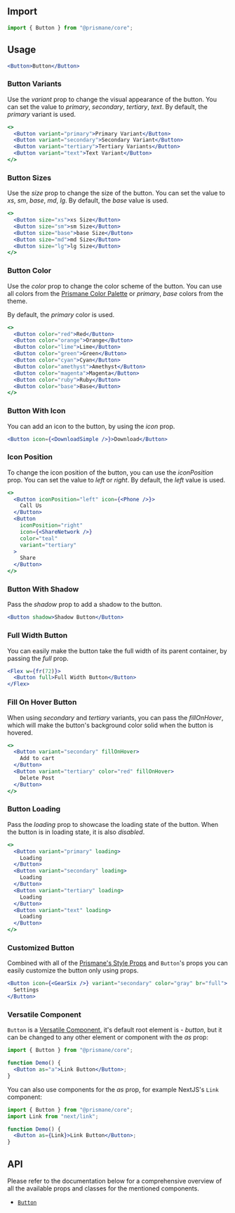 ## Import

```js
import { Button } from "@prismane/core";
```

## Usage

```jsx preview
<Button>Button</Button>
```

### Button Variants

Use the _variant_ prop to change the visual appearance of the button. You can set the value to _primary_, _secondary_, _tertiary_, _text_. By default, the _primary_ variant is used.

```jsx preview
<>
  <Button variant="primary">Primary Variant</Button>
  <Button variant="secondary">Secondary Variant</Button>
  <Button variant="tertiary">Tertiary Variants</Button>
  <Button variant="text">Text Variant</Button>
</>
```

### Button Sizes

Use the _size_ prop to change the size of the button. You can set the value to _xs_, _sm_, _base_, _md_, _lg_. By default, the _base_ value is used.

```jsx preview
<>
  <Button size="xs">xs Size</Button>
  <Button size="sm">sm Size</Button>
  <Button size="base">base Size</Button>
  <Button size="md">md Size</Button>
  <Button size="lg">lg Size</Button>
</>
```

### Button Color

Use the _color_ prop to change the color scheme of the button. You can use all colors from the [Prismane Color Palette](/docs/styling/color-palette) or _primary_, _base_ colors from the theme.

By default, the _primary_ color is used.

```jsx preview
<>
  <Button color="red">Red</Button>
  <Button color="orange">Orange</Button>
  <Button color="lime">Lime</Button>
  <Button color="green">Green</Button>
  <Button color="cyan">Cyan</Button>
  <Button color="amethyst">Amethyst</Button>
  <Button color="magenta">Magenta</Button>
  <Button color="ruby">Ruby</Button>
  <Button color="base">Base</Button>
</>
```

### Button With Icon

You can add an icon to the button, by using the _icon_ prop.

```jsx preview
<Button icon={<DownloadSimple />}>Download</Button>
```

### Icon Position

To change the icon position of the button, you can use the _iconPosition_ prop. You can set the value to _left_ or _right_. By default, the _left_ value is used.

```jsx preview
<>
  <Button iconPosition="left" icon={<Phone />}>
    Call Us
  </Button>
  <Button
    iconPosition="right"
    icon={<ShareNetwork />}
    color="teal"
    variant="tertiary"
  >
    Share
  </Button>
</>
```

### Button With Shadow

Pass the _shadow_ prop to add a shadow to the button.

```jsx preview
<Button shadow>Shadow Button</Button>
```

### Full Width Button

You can easily make the button take the full width of its parent container, by passing the _full_ prop.

```jsx preview
<Flex w={fr(72)}>
  <Button full>Full Width Button</Button>
</Flex>
```

### Fill On Hover Button

When using _secondary_ and _tertiary_ variants, you can pass the _fillOnHover_, which will make the button's background color solid when the button is hovered.

```jsx preview
<>
  <Button variant="secondary" fillOnHover>
    Add to cart
  </Button>
  <Button variant="tertiary" color="red" fillOnHover>
    Delete Post
  </Button>
</>
```

### Button Loading

Pass the _loading_ prop to showcase the loading state of the button. When the button is in loading state, it is also _disabled_.

```jsx preview
<>
  <Button variant="primary" loading>
    Loading
  </Button>
  <Button variant="secondary" loading>
    Loading
  </Button>
  <Button variant="tertiary" loading>
    Loading
  </Button>
  <Button variant="text" loading>
    Loading
  </Button>
</>
```

### Customized Button

Combined with all of the [Prismane's Style Props](/docs/styling/style-props) and `Button`'s props you can easily customize the button only using props.

```jsx preview
<Button icon={<GearSix />} variant="secondary" color="gray" br="full">
  Settings
</Button>
```

### Versatile Component

`Button` is a [Versatile Component](/docs/getting-started/versatile-components), it's default root element is - _button_, but it can be changed to any other element or component with the _as_ prop:

```jsx
import { Button } from "@prismane/core";

function Demo() {
  <Button as="a">Link Button</Button>;
}
```

You can also use components for the _as_ prop, for example NextJS's `Link` component:

```jsx
import { Button } from "@prismane/core";
import Link from "next/link";

function Demo() {
  <Button as={Link}>Link Button</Button>;
}
```

## API

Please refer to the documentation below for a comprehensive overview of all the available props and classes for the mentioned components.

- [`Button`](/docs/components-api/inputs/button-api)
